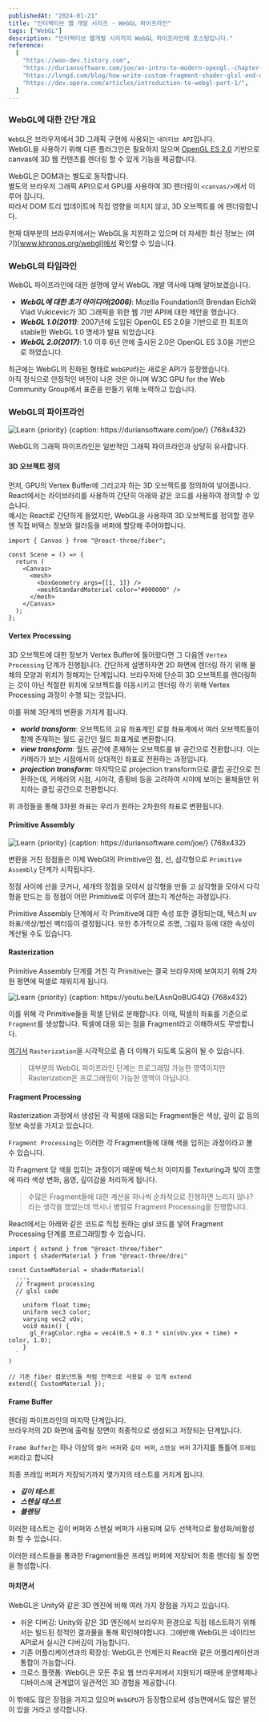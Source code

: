 ```yaml
---
publishedAt: "2024-01-21"
title: "인터렉티브 웹 개발 시리즈 - WebGL 파이프라인"
tags: ["WebGL"]
description: "인터렉티브 웹개발 시리지의 WebGL 파이프라인에 포스팅입니다."
reference:
  [
    "https://woo-dev.tistory.com",
    "https://duriansoftware.com/joe/an-intro-to-modern-opengl.-chapter-1:-the-graphics-pipeline",
    "https://lvngd.com/blog/how-write-custom-fragment-shader-glsl-and-use-it-threejs/",
    "https://dev.opera.com/articles/introduction-to-webgl-part-1/",
  ]
---
```


### WebGL에 대한 간단 개요

`WebGL`은 브라우저에서 3D 그래픽 구현에 사용되는 `네이티브 API`입니다.  
WebGL을 사용하기 위해 다른 플러그인은 필요하지 않으며 [OpenGL ES 2.0](https://www.khronos.org/opengles/) 기반으로 canvas에 3D 웹 컨텐츠를 렌더링 할 수 있게 기능을 제공합니다.

WebGL은 DOM과는 별도로 동작합니다.  
별도의 브라우저 그래픽 API으로서 GPU를 사용하여 3D 렌더링이 `<canvas/>`에서 이루어 집니다.  
따라서 DOM 트리 업데이트에 직접 영향을 미치지 않고, 3D 오브젝트를 <canvas/>에 렌더링합니다.

현재 대부분의 브라우저에서는 WebGL을 지원하고 있으며 더 자세한 최신 정보는 (여기)[www.khronos.org/webgl]에서 확인할 수 있습니다.

### WebGL의 타임라인

WebGL 파이프라인에 대한 설명에 앞서 WebGL 개발 역사에 대해 알아보겠습니다.

- **_WebGL에 대한 초기 아이디어(2006)_**: Mozilla Foundation의 Brendan Eich와
  Vlad Vukicevic가 3D 그래픽을 위한 웹 기반 API에 대한 제안을 했습니다.
- **_WebGL 1.0(2011)_**: 2007년에 도입된 OpenGL ES 2.0을 기반으로 한 최초의 stable한 WebGL 1.0 명세가 발표 되었습니다.
- **_WebGL 2.0(2017)_**: 1.0 이후 6년 만에 출시된 2.0은 OpenGL ES 3.0을 기반으로 하였습니다.

최근에는 WebGL의 진화된 형태로 `WebGPU`라는 새로운 API가 등장했습니다.  
아직 정식으로 안정적인 버전이 나온 것은 아니며 W3C GPU for the Web Community Group에서 표준을 만들기 위해 노력하고 있습니다.

### WebGL의 파이프라인

![Learn {priority} {caption: https://duriansoftware.com/joe/} {768x432}](https://github.com/blan19/Coding_Test/assets/66871265/74fddd96-f800-4fe5-bde0-366f0625ec7c)

WebGL의 그래픽 파이프라인은 일반적인 그래픽 파이프라인과 상당히 유사합니다.

#### 3D 오브젝트 정의

먼저, GPU의 Vertex Buffer에 그리고자 하는 3D 오브젝트를 정의하여 넣어줍니다.  
React에서는 라이브러리를 사용하여 간단히 아래와 같은 코드를 사용하여 정의할 수 있습니다.  
예시는 React로 간단하게 들었지만, WebGL을 사용하여 3D 오브젝트를 정의할 경우엔 직접 버텍스 정보와 컬러등을 버퍼에 할당해 주어야합니다.

```tsx
import { Canvas } from "@react-three/fiber";

const Scene = () => {
  return (
    <Canvas>
      <mesh>
        <boxGeometry args={[1, 1]} />
        <meshStandardMaterial color="#000000" />
      </mesh>
    </Canvas>
  );
};
```

#### Vertex Processing

3D 오브젝트에 대한 정보가 Vertex Buffer에 들어왔다면 그 다음엔 `Vertex Processing` 단계가 진행됩니다.
간단하게 설명하자면 2D 화면에 렌더링 하기 위해 물체의 모양과 위치가 정해지는 단계입니다.
브라우저에 단순히 3D 오브젝트를 렌더링하는 것이 아닌 적절한 위치에 오브젝트를 이동시키고 렌더링 하기 위해 Vertex Processing 과정이 수행 되는 것입니다.

이를 위해 3단계의 변환을 가지게 됩니다.

- **_world transform_**: 오브젝트의 고유 좌표계인 로컬 좌표계에서 여러 오브젝트들이 함께 존재하는 월드 공간인 월드 좌표계로 변환합니다.
- **_view transform_**: 월드 공간에 존재하는 오브젝트를 뷰 공간으로 전환합니다. 이는 카메라가 보는 시점에서의 상대적인 좌표로 전환하는 과정입니다.
- **_projection transform_**: 마지막으로 projection transform으로 클립 공간으로 전환하는데, 카메라의 시점, 시야각, 종횡비 등을 고려하여 시야에 보이는 물체들만 위치하는 클립 공간으로 전환합니다.

위 과정들을 통해 3차원 좌표는 우리가 원하는 2차원의 좌표로 변환됩니다.

#### Primitive Assembly

![Learn {priority} {caption: https://duriansoftware.com/joe/} {768x432}](https://github.com/blan19/Coding_Test/assets/66871265/97fe1dc2-9505-4856-9389-527dc6f2f889)

변환을 거친 정점들은 이제 WebGl의 Primitive인 점, 선, 삼각형으로 `Primitive Assembly` 단계가 시작됩니다.

정점 사이에 선을 긋거나, 세개의 정점을 모아서 삼각형을 만들 고 삼각형을 모아서 다각형을 만드는 등 정점이 어떤 Primitive로 이루어 졌는지 계산하는 과정입니다.

Primitive Assembly 단계에서 각 Primitive에 대한 속성 또한 결정되는데, 텍스처 uv 좌표/색상/법선 벡터등이 결정됩니다. 또한 추가적으로 조명, 그림자 등에 대한 속성이 계산될 수도 있습니다.

#### Rasterization

Primitive Assembly 단계를 거친 각 Primitive는 결국 브라우저에 보여지기 위해 2차원 평면에 픽셀로 채워지게 됩니다.

![Learn {priority} {caption: https://youtu.be/LAsnQoBUG4Q} {768x432}](https://github.com/blan19/Coding_Test/assets/66871265/318deb53-aa98-442c-a27b-c7122a809822)

이를 위해 각 Primitive들을 픽셀 단위로 분해합니다.
이때, 픽셀의 좌표를 기준으로 `Fragment`를 생성합니다.
픽셀에 대응 되는 점을 Fragment라고 이해하셔도 무방합니다.

[여기서](https://codepen.io/learosema/full/VwKLqdw) `Rasterization`을 시각적으로 좀 더 이해가 되도록 도움이 될 수 있습니다.

> 대부분의 WebGL 파이프라인 단계는 프로그래밍 가능한 영역이지만 Rasterization은 프로그래밍이 가능한 영역이 아닙니다.

#### Fragment Processing

Rasterization 과정에서 생성된 각 픽셀에 대응되는 Fragment들은 색상, 깊이 값 등의 정보 속성을 가지고 있습니다.

`Fragment Processing`는 이러한 각 Fragment들에 대해 색을 입히는 과정이라고 볼 수 있습니다.

각 Fragment 당 색을 입히는 과정이기 때문에 텍스처 이미지를 Texturing과 빛이 조명에 따라 색상 변화, 음영, 깊이감을 처리하게 됩니다.

> 수많은 Fragment들에 대한 계산을 하나씩 순차적으로 진행하면 느리지 않나? 라는 생각을 했었는데 역시나 병렬로 Fragment Processing을 진행합니다.

React에서는 아래와 같은 코드로 직접 원하는 glsl 코드를 넣어 Fragment Processing 단계를 프로그래밍할 수 있습니다.

```tsx
import { extend } from "@react-three/fiber"
import { shaderMaterial } from "@react-three/drei"

const CustomMaterial = shaderMaterial(
  ...,
  // fragment processing
  // glsl code
  `
    uniform float time;
    uniform vec3 color;
    varying vec2 vUv;
    void main() {
      gl_FragColor.rgba = vec4(0.5 + 0.3 * sin(vUv.yxx + time) + color, 1.0);
    }
  `
)

// 기존 fiber 컴포넌트들 처럼 전역으로 사용할 수 있게 extend
extend({ CustomMaterial });
```

#### Frame Buffer

렌더링 파이프라인의 마지막 단계입니다.  
브라우저의 2D 화면에 출력될 장면이 최종적으로 생성되고 저장되는 단계입니다.

`Frame Buffer`는 하나 이상의 `컬러 버퍼`와 `깊이 버퍼`, `스텐실 버퍼` 3가지를 통틀어 `프레임 버퍼`라고 합니다

최종 프레임 버퍼가 저장되기까지 몇가지의 테스트를 거치게 됩니다.

- **_깊이 테스트_**
- **_스텐실 테스트_**
- **_블렌딩_**

이러한 테스트는 깊이 버퍼와 스텐실 버퍼가 사용되며 모두 선택적으로 활성화/비활성화 할 수 있습니다.

이러한 테스트들을 통과한 Fragment들은 프레임 버퍼에 저장되어 최종 렌더링 될 장면을 형성합니다.

#### 마치면서

WebGL은 Unity와 같은 3D 엔진에 비해 여러 가지 장점을 가지고 있습니다.

- 쉬운 디버깅: Unity와 같은 3D 엔진에서 브라우저 환경으로 직접 테스트하기 위해서는 빌드된 정적인 결과물을 통해 확인해야합니다. 그에반해 WebGL은 네이티브 API로서 실시간 디버깅이 가능합니다.
- 기존 어플리케이션과의 확장성: WebGL은 언제든지 React와 같은 어플리케이션과 통합이 가능합니다.
- 크로스 플랫폼: WebGL은 모든 주요 웹 브라우저에서 지원되기 때문에 운영체제나 디바이스에 관계없이 일관적인 3D 경험을 제공합니다.

이 밖에도 많은 장점을 가지고 있으며 `WebGPU`가 등장함으로써 성능면에서도 많은 발전이 있을 거라고 생각합니다.

